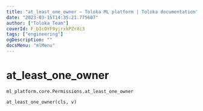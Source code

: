 ```yaml
---
title: "at_least_one_owner — Toloka ML platform | Toloka documentation"
date: "2023-03-15T14:35:21.775607"
author: ["Toloka Team"]
coverId: F_bIcOYF9yjrxkPZrXc3
tags: ["engineering"]
ogDescription: ""
docsMenu: "mlMenu"
---
```


# at_least_one_owner

`ml_platform.core.Permissions.at_least_one_owner`

```python
at_least_one_owner(cls, v)
```